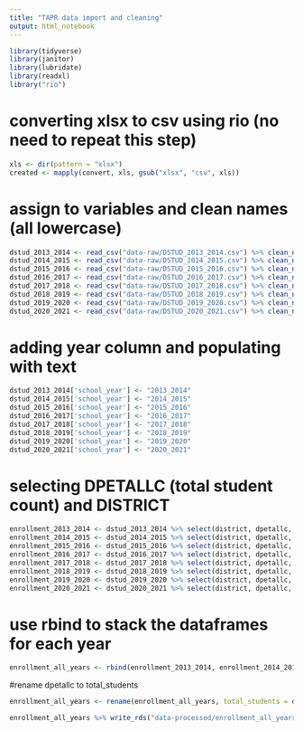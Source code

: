 ```yaml
---
title: "TAPR data import and cleaning"
output: html_notebook
---
```

```r
library(tidyverse)
library(janitor)
library(lubridate)
library(readxl)
library("rio")
```

# converting xlsx to csv using rio  (no need to repeat this step)
```r
xls <- dir(pattern = "xlsx")
created <- mapply(convert, xls, gsub("xlsx", "csv", xls))
```

# assign to variables and clean names (all lowercase)
```r
dstud_2013_2014 <- read_csv("data-raw/DSTUD_2013_2014.csv") %>% clean_names()
dstud_2014_2015 <- read_csv("data-raw/DSTUD_2014_2015.csv") %>% clean_names()
dstud_2015_2016 <- read_csv("data-raw/DSTUD_2015_2016.csv") %>% clean_names()
dstud_2016_2017 <- read_csv("data-raw/DSTUD_2016_2017.csv") %>% clean_names()
dstud_2017_2018 <- read_csv("data-raw/DSTUD_2017_2018.csv") %>% clean_names()
dstud_2018_2019 <- read_csv("data-raw/DSTUD_2018_2019.csv") %>% clean_names()
dstud_2019_2020 <- read_csv("data-raw/DSTUD_2019_2020.csv") %>% clean_names()
dstud_2020_2021 <- read_csv("data-raw/DSTUD_2020_2021.csv") %>% clean_names()
```


# adding year column and populating with text
```r
dstud_2013_2014['school_year'] <- "2013_2014"
dstud_2014_2015['school_year'] <- "2014_2015"
dstud_2015_2016['school_year'] <- "2015_2016"
dstud_2016_2017['school_year'] <- "2016_2017"
dstud_2017_2018['school_year'] <- "2017_2018"
dstud_2018_2019['school_year'] <- "2018_2019"
dstud_2019_2020['school_year'] <- "2019_2020"
dstud_2020_2021['school_year'] <- "2020_2021"

```

# selecting DPETALLC (total student count) and DISTRICT
```r
enrollment_2013_2014 <- dstud_2013_2014 %>% select(district, dpetallc, school_year)
enrollment_2014_2015 <- dstud_2014_2015 %>% select(district, dpetallc, school_year)
enrollment_2015_2016 <- dstud_2015_2016 %>% select(district, dpetallc, school_year)
enrollment_2016_2017 <- dstud_2016_2017 %>% select(district, dpetallc, school_year)
enrollment_2017_2018 <- dstud_2017_2018 %>% select(district, dpetallc, school_year)
enrollment_2018_2019 <- dstud_2018_2019 %>% select(district, dpetallc, school_year)
enrollment_2019_2020 <- dstud_2019_2020 %>% select(district, dpetallc, school_year)
enrollment_2020_2021 <- dstud_2020_2021 %>% select(district, dpetallc, school_year)

```

# use rbind to stack the dataframes for each year
```r
enrollment_all_years <- rbind(enrollment_2013_2014, enrollment_2014_2015, enrollment_2015_2016, enrollment_2016_2017, enrollment_2017_2018, enrollment_2018_2019, enrollment_2019_2020, enrollment_2020_2021)
```

#rename dpetallc to total_students

```r
enrollment_all_years <- rename(enrollment_all_years, total_students = dpetallc)
```


```r
enrollment_all_years %>% write_rds("data-processed/enrollment_all_years.rds")
```


